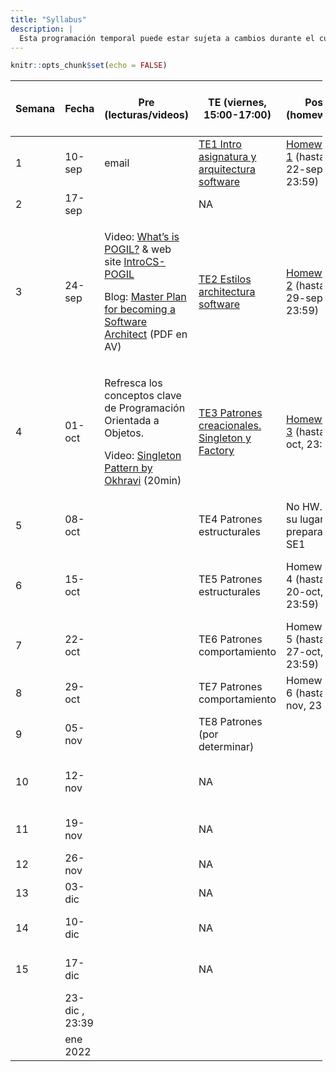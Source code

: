 ```yaml
---
title: "Syllabus"
description: |
  Esta programación temporal puede estar sujeta a cambios durante el curso.
---
```


```r
knitr::opts_chunk$set(echo = FALSE)
```

::: {.l-page}
+--------+----------------+----------------------------------------------------------------------------------------------------------------------------------------------------------------+------------------------------------------------------------+----------------------------------------------+--------------------------------------------------------------------+
| Semana | Fecha          | Pre (lecturas/videos)                                                                                                                                          | TE (viernes, 15:00-17:00)                                  | Post (homework)                              | LA/SE (viernes, 17:00-19:00)                                       |
+========+================+================================================================================================================================================================+============================================================+==============================================+====================================================================+
| 1      | 10-sep         | email                                                                                                                                                          | [TE1 Intro asignatura y arquitectura software](TE1.html)   | [Homework 1](HW1.html) (hasta 22-sep, 23:59) | NA                                                                 |
+--------+----------------+----------------------------------------------------------------------------------------------------------------------------------------------------------------+------------------------------------------------------------+----------------------------------------------+--------------------------------------------------------------------+
| 2      | 17-sep         |                                                                                                                                                                | NA                                                         |                                              | NA                                                                 |
+--------+----------------+----------------------------------------------------------------------------------------------------------------------------------------------------------------+------------------------------------------------------------+----------------------------------------------+--------------------------------------------------------------------+
| 3      | 24-sep         | Video: [What's is POGIL?](https://pogil.org/about-pogil/what-is-pogil) & web site [IntroCS-POGIL](http://introcspogil.org/)                                    | [TE2 Estilos architectura software](TE2.html)              | [Homework 2](HW2.html) (hasta 29-sep, 23:59) | NA                                                                 |
|        |                |                                                                                                                                                                |                                                            |                                              |                                                                    |
|        |                | Blog: [Master Plan for becoming a Software Architect](https://azeynalli1990.medium.com/master-plan-for-becoming-a-software-architect-be7ba13f0999) (PDF en AV) |                                                            |                                              |                                                                    |
+--------+----------------+----------------------------------------------------------------------------------------------------------------------------------------------------------------+------------------------------------------------------------+----------------------------------------------+--------------------------------------------------------------------+
| 4      | 01-oct         | Refresca los conceptos clave de Programación Orientada a Objetos.                                                                                              | [TE3 Patrones creacionales. Singleton y Factory](TE3.html) | [Homework 3](HW3.html) (hasta 6-oct, 23:59)  | **LA1**. Intro entrega \#1 proyecto                                |
|        |                |                                                                                                                                                                |                                                            |                                              |                                                                    |
|        |                | Video: [Singleton Pattern by Okhravi](https://www.youtube.com/watch?v=hUE_j6q0LTQ) (20min)                                                                     |                                                            |                                              |                                                                    |
+--------+----------------+----------------------------------------------------------------------------------------------------------------------------------------------------------------+------------------------------------------------------------+----------------------------------------------+--------------------------------------------------------------------+
| 5      | 08-oct         |                                                                                                                                                                | TE4 Patrones estructurales                                 | No HW. En su lugar preparación SE1           | **LA2**                                                            |
+--------+----------------+----------------------------------------------------------------------------------------------------------------------------------------------------------------+------------------------------------------------------------+----------------------------------------------+--------------------------------------------------------------------+
| 6      | 15-oct         |                                                                                                                                                                | TE5 Patrones estructurales                                 | Homework 4 (hasta 20-oct, 23:59)             | **LA3**. Intro entrega \#2 proyecto + **fecha límite entrega \#1** |
+--------+----------------+----------------------------------------------------------------------------------------------------------------------------------------------------------------+------------------------------------------------------------+----------------------------------------------+--------------------------------------------------------------------+
| 7      | 22-oct         |                                                                                                                                                                | TE6 Patrones comportamiento                                | Homework 5 (hasta 27-oct, 23:59)             | SE1. Arquitectura Software                                         |
+--------+----------------+----------------------------------------------------------------------------------------------------------------------------------------------------------------+------------------------------------------------------------+----------------------------------------------+--------------------------------------------------------------------+
| 8      | 29-oct         |                                                                                                                                                                | TE7 Patrones comportamiento                                | Homework 6 (hasta 3-nov, 23:59)              | **LA4**                                                            |
+--------+----------------+----------------------------------------------------------------------------------------------------------------------------------------------------------------+------------------------------------------------------------+----------------------------------------------+--------------------------------------------------------------------+
| 9      | 05-nov         |                                                                                                                                                                | TE8 Patrones (por determinar)                              |                                              | **LA5**                                                            |
+--------+----------------+----------------------------------------------------------------------------------------------------------------------------------------------------------------+------------------------------------------------------------+----------------------------------------------+--------------------------------------------------------------------+
| 10     | 12-nov         |                                                                                                                                                                | NA                                                         |                                              | **LA6**. Intro entrega \#3 + **fecha límite entrega \#2**          |
+--------+----------------+----------------------------------------------------------------------------------------------------------------------------------------------------------------+------------------------------------------------------------+----------------------------------------------+--------------------------------------------------------------------+
| 11     | 19-nov         |                                                                                                                                                                | NA                                                         |                                              | SE2 Interfaces Usuario                                             |
+--------+----------------+----------------------------------------------------------------------------------------------------------------------------------------------------------------+------------------------------------------------------------+----------------------------------------------+--------------------------------------------------------------------+
| 12     | 26-nov         |                                                                                                                                                                | NA                                                         |                                              | **LA7**                                                            |
+--------+----------------+----------------------------------------------------------------------------------------------------------------------------------------------------------------+------------------------------------------------------------+----------------------------------------------+--------------------------------------------------------------------+
| 13     | 03-dic         |                                                                                                                                                                | NA                                                         |                                              | **LA8**                                                            |
+--------+----------------+----------------------------------------------------------------------------------------------------------------------------------------------------------------+------------------------------------------------------------+----------------------------------------------+--------------------------------------------------------------------+
| 14     | 10-dic         |                                                                                                                                                                | NA                                                         |                                              | SE3 Interfaces Usuario                                             |
+--------+----------------+----------------------------------------------------------------------------------------------------------------------------------------------------------------+------------------------------------------------------------+----------------------------------------------+--------------------------------------------------------------------+
| 15     | 17-dic         |                                                                                                                                                                | NA                                                         |                                              | SE4 Ensayo presentación proyecto                                   |
+--------+----------------+----------------------------------------------------------------------------------------------------------------------------------------------------------------+------------------------------------------------------------+----------------------------------------------+--------------------------------------------------------------------+
|        | 23-dic , 23:39 |                                                                                                                                                                |                                                            |                                              | **Fecha límite entrega \#3**                                       |
+--------+----------------+----------------------------------------------------------------------------------------------------------------------------------------------------------------+------------------------------------------------------------+----------------------------------------------+--------------------------------------------------------------------+
|        | ene 2022       |                                                                                                                                                                |                                                            |                                              | **Presentación proyecto**                                          |
+--------+----------------+----------------------------------------------------------------------------------------------------------------------------------------------------------------+------------------------------------------------------------+----------------------------------------------+--------------------------------------------------------------------+
:::
